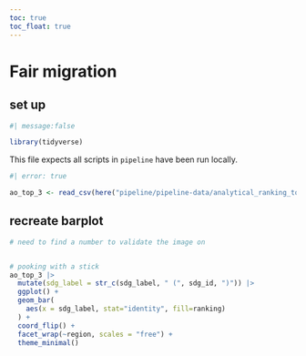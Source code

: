 ```yaml
---
toc: true
toc_float: true
---
```


# Fair migration

## set up

```r
#| message:false

library(tidyverse)

```

This file expects all scripts in `pipeline` have been run locally.

```r
#| error: true

ao_top_3 <- read_csv(here("pipeline/pipeline-data/analytical_ranking_top_3.csv"))

```


## recreate barplot

```r

# need to find a number to validate the image on


# pooking with a stick
ao_top_3 |>
  mutate(sdg_label = str_c(sdg_label, " (", sdg_id, ")")) |>
  ggplot() +
  geom_bar(
    aes(x = sdg_label, stat="identity", fill=ranking)
  ) +
  coord_flip() +
  facet_wrap(~region, scales = "free") +
  theme_minimal()

```
